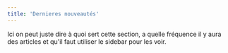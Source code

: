```yaml
---
title: 'Dernieres nouveautés'
---
```


<Snippet file="wip.mdx" />

Ici on peut juste dire à quoi sert cette section, a quelle fréquence il y aura des articles et qu'il faut utiliser le sidebar pour les voir.
